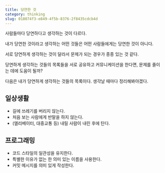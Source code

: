 ```yaml
---
title: 당연한 것
category: thinking
slug: 018074f3-e849-4f5b-8376-2f8435cdcb4d
---
```



<TimestampBlock recordDate="2020-07-17">

사람들마다 당연하다고 생각하는 것이 다르다.

내가 당연한 것이라고 생각하는 어떤 것들은 어떤 사람들에게는 당연한 것이 아니다.

서로 당연하게 생각하는 것이 달라서 문제가 되는 경우가 종종 있는 것 같다.

당연하게 생각하는 것들의 목록들을 서로 공유하고 커뮤니케이션을 한다면, 문제를 줄이는 데에 도움이 될까?

다음은 내가 당연하게 생각하는 것들의 목록이다. 생각날 때마다 정리해봐야겠다.

## 일상생활

- 길에 쓰레기를 버리지 않는다.
- 처음 보는 사람에게 반말을 하지 않는다.
- (엘리베이터, 대중교통 등) 내릴 사람이 내린 후에 탄다.

## 프로그래밍

- 코드 스타일의 일관성을 유지한다.
- 특별한 이유가 없는 한 의미 있는 이름을 사용한다.
- 커밋 메시지를 의미 있게 작성한다.

</TimestampBlock>
